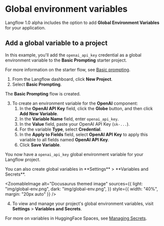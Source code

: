 
# Global environment variables

Langflow 1.0 alpha includes the option to add **Global Environment Variables** for your application.

## Add a global variable to a project

In this example, you'll add the `openai_api_key` credential as a global environment variable to the **Basic Prompting** starter project.

For more information on the starter flow, see [Basic prompting](../starter-projects/basic-prompting.mdx).

1. From the Langflow dashboard, click **New Project**.
2. Select **Basic Prompting**.

The **Basic Prompting** flow is created.

3. To create an environment variable for the **OpenAI** component:
   1. In the **OpenAI API Key** field, click the **Globe** button, and then click **Add New Variable**.
   2. In the **Variable Name** field, enter `openai_api_key`.
   3. In the **Value** field, paste your OpenAI API Key (`sk-...`).
   4. For the variable **Type**, select **Credential**.
   5. In the **Apply to Fields** field, select **OpenAI API Key** to apply this variable to all fields named **OpenAI API Key**.
   6. Click **Save Variable**.

You now have a `openai_api_key` global environment variable for your Langflow project.

<Admonition type="tip">
  You can also create global variables in **Settings** > **Variables and
  Secrets**.
</Admonition>

<ZoomableImage
  alt="Docusaurus themed image"
  sources={{
    light: "img/global-env.png",
    dark: "img/global-env.png",
  }}
  style={{ width: "40%", margin: "20px auto" }}
/>

4. To view and manage your project's global environment variables, visit **Settings** > **Variables and Secrets**.

For more on variables in HuggingFace Spaces, see [Managing Secrets](https://huggingface.co/docs/hub/spaces-overview#managing-secrets).

